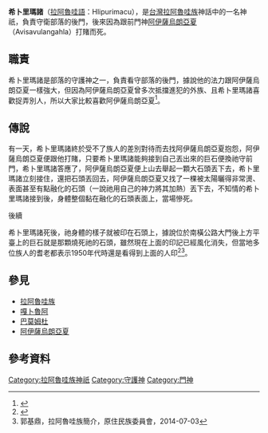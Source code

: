 '''希卜里瑪諸'''（[[拉阿魯哇語|拉阿魯哇語]]：Hlipurimacu），是[[台灣|台灣]][[拉阿魯哇族|拉阿魯哇族]]神話中的一名神祇，負責守衛部落的後門，後來因為跟前門神[[阿伊薩烏朗亞夏|阿伊薩烏朗亞夏]]（Avisavulangahla）打賭而死。
==職責==
希卜里瑪諸是部落的守護神之一，負責看守部落的後門，據說他的法力跟阿伊薩烏朗亞夏一樣強大，但因為阿伊薩烏朗亞夏曾多次抵擋進犯的外族、且希卜里瑪諸喜歡捉弄別人，所以大家比較喜歡阿伊薩烏朗亞夏<ref name="前後門神">{{cite web |url=https://www.cip.gov.tw/portal/kids/tale/hlaalua_txt.htm|title=拉阿魯哇族—前後門神的故事|accessdate=2016-10-20}}</ref>。

==傳說==
有一天，希卜里瑪諸終於受不了族人的差別對待而去找阿伊薩烏朗亞夏抱怨，阿伊薩烏朗亞夏便跟他打賭，只要希卜里瑪諸能夠接到自己丟出來的巨石便換祂守前門，希卜里瑪諸答應了，阿伊薩烏朗亞夏便上山去舉起一顆大石頭丟下去，希卜里瑪諸立刻接住，還把石頭丟回去，阿伊薩烏朗亞夏又找了一棵被太陽曬得非常燙、表面甚至有點融化的石頭（一說祂用自己的神力將其加熱）丟下去，不知情的希卜里瑪諸接到後，身體整個黏在融化的石頭表面上，當場慘死。
;後續
希卜里瑪諸死後，祂身體的樣子就被印在石頭上，據說位於南橫公路大門後上方平臺上的巨石就是那顆燒死祂的石頭，雖然現在上面的印記已經風化消失，但當地多位族人的耆老都表示1950年代時還是看得到上面的人印<ref name="拉阿魯哇傳說故事">{{cite web |url=https://www.youtube.com/watch?v=wzaJbzM145E&list=PLpTjG0Jej8Y3iZN2aS1K0_AZ6QOnpPIKC&index=15|title=拉阿魯哇傳說故事 前後門神 16-拉阿魯哇語版|accessdate=2019-10-08}}</ref><ref name="拉阿魯哇族簡介">郭基鼎，拉阿魯哇族簡介，原住民族委員會，2014-07-03</ref>。
==參見==
*[[拉阿魯哇族|拉阿魯哇族]]
*[[嘎卜魯阿|嘎卜魯阿]]
*[[巴莫姆杜|巴莫姆杜]]
*[[阿伊薩烏朗亞夏|阿伊薩烏朗亞夏]]

==參考資料==
{{reflist}}
[[Category:拉阿魯哇族神祇|Category:拉阿魯哇族神祇]]
[[Category:守護神|Category:守護神]]
[[Category:門神|Category:門神]]
{{Myth-stub}}
